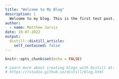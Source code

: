 ```yaml
---
title: "Welcome to My Blog"
description: |
  Welcome to my blog. This is the first test post.
author:
  - name: Matthew Jarvis
date: 10-07-2022
output:
  distill::distill_article:
    self_contained: false
---
```


```r
knitr::opts_chunk$set(echo = FALSE)

# Learn more about creating blogs with Distill at:
# https://rstudio.github.io/distill/blog.html

```




